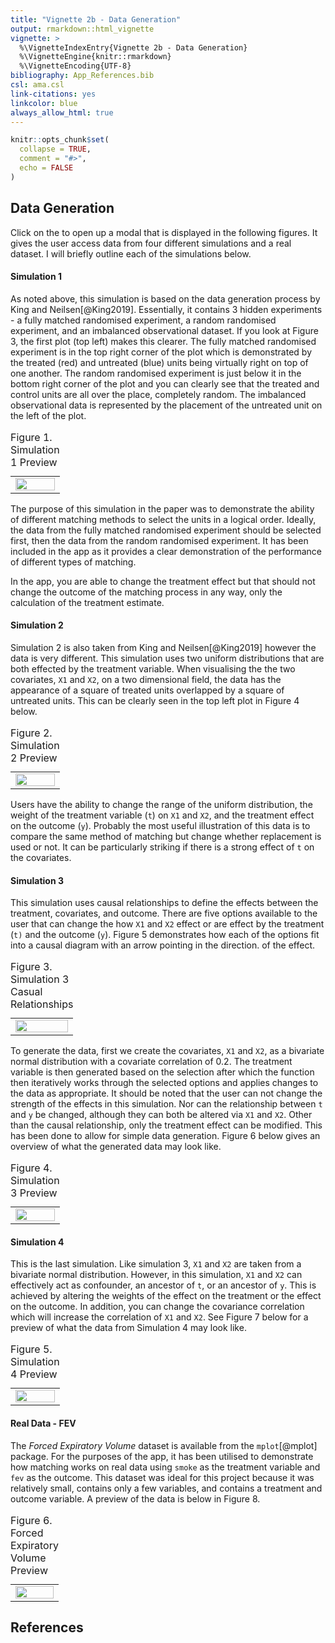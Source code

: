 ```yaml
---
title: "Vignette 2b - Data Generation"
output: rmarkdown::html_vignette
vignette: >
  %\VignetteIndexEntry{Vignette 2b - Data Generation}
  %\VignetteEngine{knitr::rmarkdown}
  %\VignetteEncoding{UTF-8}
bibliography: App_References.bib
csl: ama.csl
link-citations: yes
linkcolor: blue
always_allow_html: true
---
```


```r
knitr::opts_chunk$set(
  collapse = TRUE,
  comment = "#>",
  echo = FALSE
)
```

```{=html}
<script src="https://kit.fontawesome.com/e10eea7053.js" crossorigin="anonymous"></script>
```

## Data Generation

Click on the <i class="fas fa-cog"></i> to open up a modal that is displayed in the following figures. It gives the user access data from four different simulations and a real dataset. I will briefly outline each of the simulations below.

#### Simulation 1

As noted above, this simulation is based on the data generation process by King and Neilsen[@King2019]. Essentially, it contains 3 hidden experiments - a fully matched randomised experiment, a random randomised experiment, and an imbalanced observational dataset. If you look at Figure 3, the first plot (top left) makes this clearer. The fully matched randomised experiment is in the top right corner of the plot which is demonstrated by the treated (red) and untreated (blue) units being virtually right on top of one another. The random randomised experiment is just below it in the bottom right corner of the plot and you can clearly see that the treated and control units are all over the place, completely random. The imbalanced observational data is represented by the placement of the untreated unit on the left of the plot.

```{=html}
<table style="border: none;">
  <caption style="text-align:left; caption-side:top;"> Figure 1. Simulation 1 Preview</caption>
  <tr>
  	  <td style="text-align:center"><img src="../man/figures/App_Sim1.png" border=0 width="100%"> </img></td>
  </tr>
</table>
```
The purpose of this simulation in the paper was to demonstrate the ability of different matching methods to select the units in a logical order. Ideally, the data from the fully matched randomised experiment should be selected first, then the data from the random randomised experiment. It has been included in the app as it provides a clear demonstration of the performance of different types of matching.

In the app, you are able to change the treatment effect but that should not change the outcome of the matching process in any way, only the calculation of the treatment estimate.

#### Simulation 2

Simulation 2 is also taken from King and Neilsen[@King2019] however the data is very different. This simulation uses two uniform distributions that are both effected by the treatment variable. When visualising the the two covariates, `X1` and `X2`, on a two dimensional field, the data has the appearance of a square of treated units overlapped by a square of untreated units. This can be clearly seen in the top left plot in Figure 4 below.

```{=html}
<table style="border: none;">
  <caption style="text-align:left; caption-side:top;"> Figure 2. Simulation 2 Preview</caption>
  <tr>
  	  <td style="text-align:center"><img src="../man/figures/App_Sim2.png" border=0 width="100%"> </img></td>
  </tr>
</table>
```
Users have the ability to change the range of the uniform distribution, the weight of the treatment variable (`t`) on `X1` and `X2`, and the treatment effect on the outcome (`y`). Probably the most useful illustration of this data is to compare the same method of matching but change whether replacement is used or not. It can be particularly striking if there is a strong effect of `t` on the covariates.

#### Simulation 3

This simulation uses causal relationships to define the effects between the treatment, covariates, and outcome. There are five options available to the user that can change the how `X1` and `X2` effect or are effect by the treatment (`t)` and the outcome (`y`). Figure 5 demonstrates how each of the options fit into a causal diagram with an arrow pointing in the direction. of the effect.

```{=html}
<table style="border: none;">
  <caption style="text-align:left; caption-side:top;">Figure 3. Simulation 3 Casual Relationships</caption>
  <tr>
  	  <td style="text-align:center"><img src="../man/figures/Sim3_causal.jpeg" border=0 width="100%"> </img></td>
  </tr>
</table>
```
To generate the data, first we create the covariates, `X1` and `X2`, as a bivariate normal distribution with a covariate correlation of 0.2. The treatment variable is then generated based on the selection after which the function then iteratively works through the selected options and applies changes to the data as appropriate. It should be noted that the user can not change the strength of the effects in this simulation. Nor can the relationship between `t` and `y` be changed, although they can both be altered via `X1` and `X2`. Other than the causal relationship, only the treatment effect can be modified. This has been done to allow for simple data generation. Figure 6 below gives an overview of what the generated data may look like.

```{=html}
<table style="border: none;">
  <caption style="text-align:left; caption-side:top;">Figure 4. Simulation 3 Preview</caption>
  <tr>
  	  <td style="text-align:center"><img src="../man/figures/App_Sim3.png" border=0 width="100%"> </img></td>
  </tr>
</table>
```
#### Simulation 4

This is the last simulation. Like simulation 3, `X1` and `X2` are taken from a bivariate normal distribution. However, in this simulation, `X1` and `X2` can effectively act as confounder, an ancestor of `t`, or an ancestor of `y`. This is achieved by altering the weights of the effect on the treatment or the effect on the outcome. In addition, you can change the covariance correlation which will increase the correlation of `X1` and `X2`. See Figure 7 below for a preview of what the data from Simulation 4 may look like.

```{=html}
<table style="border: none;">
  <caption style="text-align:left; caption-side:top;">Figure 5. Simulation 4 Preview</caption>
  <tr>
  	  <td style="text-align:center"><img src="../man/figures/App_Sim4.png" border=0 width="100%"> </img></td>
  </tr>
</table>
```
#### Real Data - FEV

The *Forced Expiratory Volume* dataset is available from the `mplot`[@mplot] package. For the purposes of the app, it has been utilised to demonstrate how matching works on real data using `smoke` as the treatment variable and `fev` as the outcome. This dataset was ideal for this project because it was relatively small, contains only a few variables, and contains a treatment and outcome variable. A preview of the data is below in Figure 8.

```{=html}
<table style="border: none;">
  <caption style="text-align:left; caption-side:top;">Figure 6. Forced Expiratory Volume Preview</caption>
  <tr>
  	  <td style="text-align:center"><img src="../man/figures/App_fev.png" border=0 width="100%"> </img></td>
  </tr>
</table>
```

## References
